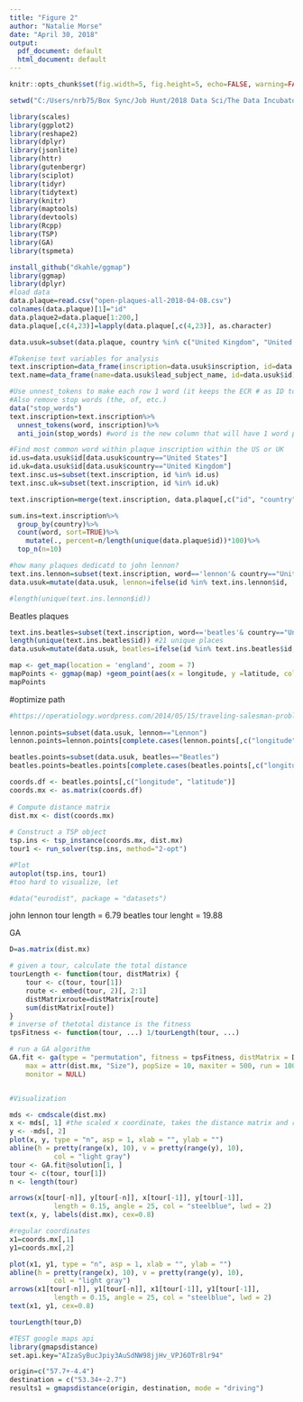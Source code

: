 ```yaml
---
title: "Figure 2"
author: "Natalie Morse"
date: "April 30, 2018"
output:
  pdf_document: default
  html_document: default
---
```


```r
knitr::opts_chunk$set(fig.width=5, fig.height=5, echo=FALSE, warning=FALSE, message=FALSE, tidy=TRUE, error=TRUE)
```


```r
setwd("C:/Users/nrb75/Box Sync/Job Hunt/2018 Data Sci/The Data Incubator/plaques")

library(scales)
library(ggplot2)
library(reshape2)
library(dplyr)
library(jsonlite)
library(httr)
library(gutenbergr)
library(sciplot)
library(tidyr)
library(tidytext)
library(knitr)
library(maptools)
library(devtools)
library(Rcpp)
library(TSP)
library(GA)
library(tspmeta)

```

```r
install_github("dkahle/ggmap")
library(ggmap)
library(dplyr)
#load data
data.plaque=read.csv("open-plaques-all-2018-04-08.csv")
colnames(data.plaque)[1]="id"
data.plaque2=data.plaque[1:200,]
data.plaque[,c(4,23)]=lapply(data.plaque[,c(4,23)], as.character)

data.usuk=subset(data.plaque, country %in% c("United Kingdom", "United States"))
```


```r
#Tokenise text variables for analysis
text.inscription=data_frame(inscription=data.usuk$inscription, id=data.usuk$id)
text.name=data_frame(name=data.usuk$lead_subject_name, id=data.usuk$id)

#Use unnest_tokens to make each row 1 word (it keeps the ECR # as ID to link them).
#Also remove stop words (the, of, etc.)
data("stop_words")
text.inscription=text.inscription%>%
  unnest_tokens(word, inscription)%>%
  anti_join(stop_words) #word is the new column that will have 1 word per entry, problem is the original data column it is pulling from
```


```r
#Find most common word within plaque inscription within the US or UK
id.us=data.usuk$id[data.usuk$country=="United States"]
id.uk=data.usuk$id[data.usuk$country=="United Kingdom"]
text.insc.us=subset(text.inscription, id %in% id.us)
text.insc.uk=subset(text.inscription, id %in% id.uk)

text.inscription=merge(text.inscription, data.plaque[,c("id", "country")], by="id")

sum.ins=text.inscription%>%
  group_by(country)%>%
  count(word, sort=TRUE)%>%
    mutate(., percent=n/length(unique(data.plaque$id))*100)%>%
  top_n(n=10)
```



```r
#how many plaques dedicatd to john lennon?
text.ins.lennon=subset(text.inscription, word=='lennon'& country=="United Kingdom"|word=='Lennon' & country=="United Kingdom")
data.usuk=mutate(data.usuk, lennon=ifelse(id %in% text.ins.lennon$id, 'Lennon', 'None'))

#length(unique(text.ins.lennon$id))
```

Beatles plaques

```r
text.ins.beatles=subset(text.inscription, word=='beatles'& country=="United Kingdom"|word=='Beatles' & country=="United Kingdom")
length(unique(text.ins.beatles$id)) #21 unique places
data.usuk=mutate(data.usuk, beatles=ifelse(id %in% text.ins.beatles$id, 'Beatles', 'None'))
```


```r
map <- get_map(location = 'england', zoom = 7)
mapPoints <- ggmap(map) +geom_point(aes(x = longitude, y =latitude, color=beatles), data =data.usuk, alpha = .5)+geom_point(aes(x =longitude, y =latitude, color=beatles), data =subset(data.usuk, beatles=='Beatles'), alpha = .5, size=2)+scale_color_manual(values=c('red', "gray42"), name="", labels=c("Beatles sites", "Other sites"))+theme(legend.key = element_blank())+xlab("Longitude")+ylab("Latitude")+ggtitle("Beatles Sites to Visit")
mapPoints
```


#optimize path
```r
#https://operatiology.wordpress.com/2014/05/15/traveling-salesman-problem-in-r/
  
lennon.points=subset(data.usuk, lennon=="Lennon")
lennon.points=lennon.points[complete.cases(lennon.points[,c("longitude", "latitude")]),]

beatles.points=subset(data.usuk, beatles=="Beatles")
beatles.points=beatles.points[complete.cases(beatles.points[,c("longitude", "latitude")]),]

coords.df <- beatles.points[,c("longitude", "latitude")]
coords.mx <- as.matrix(coords.df)
 
# Compute distance matrix
dist.mx <- dist(coords.mx)
 
# Construct a TSP object
tsp.ins <- tsp_instance(coords.mx, dist.mx)
tour1 <- run_solver(tsp.ins, method="2-opt")

#Plot
autoplot(tsp.ins, tour1)
#too hard to visualize, let

#data("eurodist", package = "datasets")
```

john lennon tour length = 6.79
beatles tour lenght = 19.88

GA

```r
D=as.matrix(dist.mx)

# given a tour, calculate the total distance
tourLength <- function(tour, distMatrix) {
    tour <- c(tour, tour[1])
    route <- embed(tour, 2)[, 2:1]
    distMatrixroute=distMatrix[route]
    sum(distMatrix[route])
}
# inverse of thetotal distance is the fitness
tpsFitness <- function(tour, ...) 1/tourLength(tour, ...)

# run a GA algorithm
GA.fit <- ga(type = "permutation", fitness = tpsFitness, distMatrix = D, min = 1, 
    max = attr(dist.mx, "Size"), popSize = 10, maxiter = 500, run = 100, pmutation = 0.2, 
    monitor = NULL)


#Visualization 

mds <- cmdscale(dist.mx)
x <- mds[, 1] #the scaled x coordinate, takes the distance matrix and returns a set of points such that the distances between points are approx equal to dissimilarities
y <- -mds[, 2]
plot(x, y, type = "n", asp = 1, xlab = "", ylab = "")
abline(h = pretty(range(x), 10), v = pretty(range(y), 10),
           col = "light gray")
tour <- GA.fit@solution[1, ]
tour <- c(tour, tour[1])
n <- length(tour)

arrows(x[tour[-n]], y[tour[-n]], x[tour[-1]], y[tour[-1]],
           length = 0.15, angle = 25, col = "steelblue", lwd = 2)
text(x, y, labels(dist.mx), cex=0.8)

#regular coordinates
x1=coords.mx[,1]
y1=coords.mx[,2]

plot(x1, y1, type = "n", asp = 1, xlab = "", ylab = "")
abline(h = pretty(range(x), 10), v = pretty(range(y), 10),
           col = "light gray")
arrows(x1[tour[-n]], y1[tour[-n]], x1[tour[-1]], y1[tour[-1]],
           length = 0.15, angle = 25, col = "steelblue", lwd = 2)
text(x1, y1, cex=0.8)

tourLength(tour,D)
```



```r
#TEST google maps api
library(gmapsdistance)
set.api.key="AIzaSyBucJpiy3AuSdNW98jjHv_VPJ6OTr8lr94"

origin=c("57.7+-4.4")
destination = c("53.34+-2.7")
results1 = gmapsdistance(origin, destination, mode = "driving")
```


